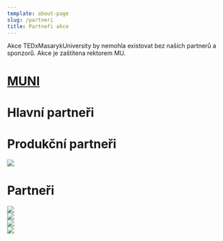 ```yaml
---
template: about-page
slug: /partneri
title: Partneři akce
---
```


Akce TEDxMasarykUniversity by nemohla existovat bez naších partnerů a sponzorů. Akce je zaštítena rektorem MU.

<div className="mx-auto">
  <a
    href="https://www.muni.cz"
    target="_blank"
    className="nohover"
    rel="noreferrer"
  >
    <h1
      className={(useColorMode()[0] !== "default" ? "white" : "") + " munifont titular colored"}
    >
      MUNI
    </h1>
  </a>
</div>



# Hlavní partneři

<div className="grids col-1 md-2" type="1">
  <div>
    <a
      href="https://www.munie.cz"
      target="_blank"
      className="nohover"
      rel="noreferrer"
    >
      <MunieSVG className={useColorMode()[0] === "dark" ? "discolored" : ""} />
    </a>
  </div>
  <div>
    <a
      href="https://www.esportsa.cz"
      target="_blank"
      className="nohover"
      rel="noreferrer"
    >
      <EsaSVG className={useColorMode()[0] === "dark" ? "discolored" : ""} />
    </a>
  </div>
</div>

# Produkční partneři


<div className="grids col-1 md-2 mb-3" type="1">
  <div>
    <a
      href="https://www2.deloitte.com/cz/cs.html"
      target="_blank"
      className="nohover"
      rel="noreferrer"
    >
      <DeloitteSVG className={useColorMode()[0] === "dark" ? "" : "deloitteWhite"} />
    </a>
  </div>
  <div>
    <a
      href="http://verticalproduction.cz/"
      target="_blank"
      className="nohover"
      rel="noreferrer"
    >
      <img src="/assets/vert.png" className={(useColorMode()[0] === "dark" ? "backgroundy" : "") + " p-3"} />
    </a>
  </div>
</div>

# Partneři

<div className="grids col-1 md-4 mb-3" type="1">
  <div>
    <a
      href="https://www.dominospizza.cz/"
      target="_blank"
      className="nohover"
      rel="noreferrer"
    >
      <img src="/assets/dominos.png"  />
    </a>
  </div>
  <div>
    <a
      href="https://vida.cz/"
      target="_blank"
      className="nohover"
      rel="noreferrer"
    >
      <img src="/assets/vida.png" className={(useColorMode()[0] === "dark" ? "backgroundy" : "") + " p-3"} />
    </a>
  </div>
  <div>
    <a
      href="https://www.zoobrno.cz/"
      target="_blank"
      className="nohover"
      rel="noreferrer"
    >
      <img src="/assets/zoo.png" />
    </a>
  </div>
  <div>
    <a
      href="http://www.bistrofranz.cz/"
      target="_blank"
      className="nohover"
      rel="noreferrer"
    >
      <img src="/assets/franz.jpg" className={(useColorMode()[0] === "dark" ? "backgroundy" : "")} />
    </a>
  </div>
</div>